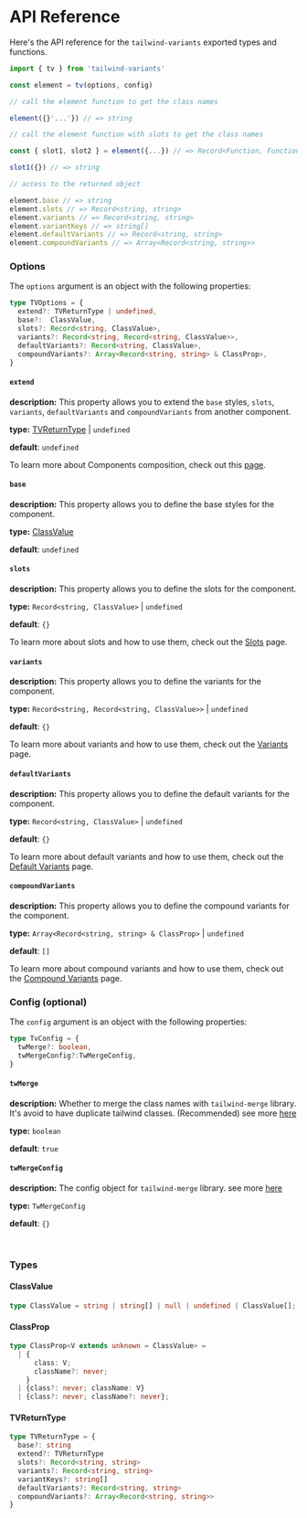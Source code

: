 # API Reference

Here's the API reference for the `tailwind-variants` exported types and functions.

```js
import { tv } from 'tailwind-variants'

const element = tv(options, config)

// call the element function to get the class names

element({}'...'}) // => string

// call the element function with slots to get the class names

const { slot1, slot2 } = element({...}) // => Record<Function, Function>

slot1({}) // => string

// access to the returned object

element.base // => string
element.slots // => Record<string, string>
element.variants // => Record<string, string>
element.variantKeys // => string[]
element.defaultVariants // => Record<string, string>
element.compoundVariants // => Array<Record<string, string>>

```

### Options

The `options` argument is an object with the following properties:

```ts
type TVOptions = {
  extend?: TVReturnType | undefined,
  base?:  ClassValue,
  slots?: Record<string, ClassValue>,
  variants?: Record<string, Record<string, ClassValue>>,
  defaultVariants?: Record<string, ClassValue>,
  compoundVariants?: Array<Record<string, string> & ClassProp>,
}
```


#### `extend`

**description:** This property allows you to extend the `base` styles, `slots`, `variants`, 
`defaultVariants` and `compoundVariants` from another component.

**type:** [TVReturnType](/docs/api-reference#tvreturntype) | `undefined`  

**default**: `undefined` 

To learn more about Components composition, check out this [page](/docs/composing-components).


#### `base`

**description:** This property allows you to define the base styles for the component.

**type:**  [ClassValue](/docs/api-reference#classvalue)

**default**: `undefined`

#### `slots`

**description:** This property allows you to define the slots for the component.

**type:**  `Record<string, ClassValue>` | `undefined`

**default**: `{}`

To learn more about slots and how to use them, check out the [Slots](/docs/slots) page.

#### `variants`

**description:** This property allows you to define the variants for the component.

**type:**  `Record<string, Record<string, ClassValue>>` | `undefined`

**default**: `{}`

To learn more about variants and how to use them, check out the [Variants](/docs/variants) page.

#### `defaultVariants`

**description:** This property allows you to define the default variants for the component.

**type:**  `Record<string, ClassValue>` | `undefined`

**default**: `{}`

To learn more about default variants and how to use them, check out the [Default Variants](/docs/variants#default-variants) page.

#### `compoundVariants`

**description:** This property allows you to define the compound variants for the component.

**type:**  `Array<Record<string, string> & ClassProp>` | `undefined`

**default**: `[]`


To learn more about compound variants and how to use them, check out the [Compound Variants](/docs/variants#compound-variants) page.

### Config (optional)

The `config` argument is an object with the following properties:

```ts
type TvConfig = {
  twMerge?: boolean,
  twMergeConfig?:TwMergeConfig,
}
```

#### `twMerge`

**description:** Whether to merge the class names with `tailwind-merge` library. 
It's avoid to have duplicate tailwind classes. (Recommended) see more [here](https://github.com/dcastil/tailwind-merge/blob/v1.8.1/README.md)

**type:** `boolean`

**default**: `true`

#### `twMergeConfig`

**description:** The config object for `tailwind-merge` library. see more [here](https://github.com/dcastil/tailwind-merge/blob/v1.8.1/docs/configuration.md)

**type:** `TwMergeConfig`

**default**: `{}`

<br/>

### Types

#### ClassValue

```ts
type ClassValue = string | string[] | null | undefined | ClassValue[];
```

#### ClassProp

```ts
type ClassProp<V extends unknown = ClassValue> =
  | {
      class: V;
      className?: never;
    }
  | {class?: never; className: V}
  | {class?: never; className?: never};
```

#### TVReturnType

```ts
type TVReturnType = {
  base?: string
  extend?: TVReturnType
  slots?: Record<string, string>
  variants?: Record<string, string>
  variantKeys?: string[]
  defaultVariants?: Record<string, string>
  compoundVariants?: Array<Record<string, string>>
}
```